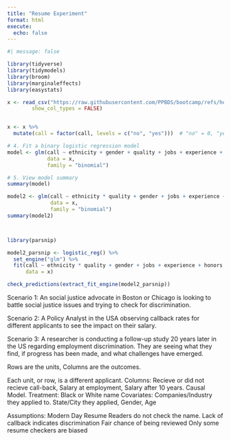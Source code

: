 ```yaml
---
title: "Resume Experiment"
format: html
execute: 
  echo: false
---
```


```r
#| message: false

library(tidyverse)
library(tidymodels)
library(broom)
library(marginaleffects)
library(easystats)

x <- read_csv("https://raw.githubusercontent.com/PPBDS/bootcamp/refs/heads/master/_internal/data/resume.csv",
        show_col_types = FALSE)


x <- x %>%
  mutate(call = factor(call, levels = c("no", "yes")))  # "no" = 0, "yes" = 1

# 4. Fit a binary logistic regression model
model <- glm(call ~ ethnicity + gender + quality + jobs + experience + honors + holes + special,
             data = x,
             family = "binomial")

# 5. View model summary
summary(model)        

model2 <- glm(call ~ ethnicity * quality + gender + jobs + experience + honors + holes + special + city,
              data = x,
              family = "binomial")
summary(model2)



library(parsnip)

model2_parsnip <- logistic_reg() %>%
  set_engine("glm") %>%
  fit(call ~ ethnicity * quality + gender + jobs + experience + honors + holes + special + city,
      data = x)

check_predictions(extract_fit_engine(model2_parsnip))

```

<!-- name indicates applicant's first name.

gender indicates gender.

ethnicity indicates ethnicity (i.e., Caucasian-sounding vs. African-American sounding first name).

quality indicatesquality of resume.

call indicates whether the applicant was called back?

city indicates city: Boston or Chicago.

jobs indicates number of jobs listed on resume.

experience indicates number of years of work experience on the resume.

honors: Did the resume mention some honors?

holes: Does the resume have some employment holes?

special: Does the resume mention some special skills? -->

Scenario 1: An social justice advocate in Boston or Chicago is looking to battle social justice issues and trying to check for discrimination.

Scenario 2: A Policy Analyst  in the USA observing callback rates for different applicants to see the impact on their salary.

Scenario 3: A researcher is conducting a follow-up study 20 years later in the US regarding employment discrimination. They are seeing what they find, if progress has been made, and what challenges have emerged.


Rows are the units, Columns are the outcomes.

Each unit, or row, is a different applicant.
Columns: Recieve or did not recieve call-back, Salary at employment, Salary after 10 years.
Causal Model.
Treatment: Black or White name
Covariates: Companies/Industry they applied to. State/City they applied, Gender, Age

Assumptions: 
Modern Day Resume Readers do not check the name.
Lack of callback indicates discrimination
Fair chance of being reviewed 
Only some resume checkers are biased
